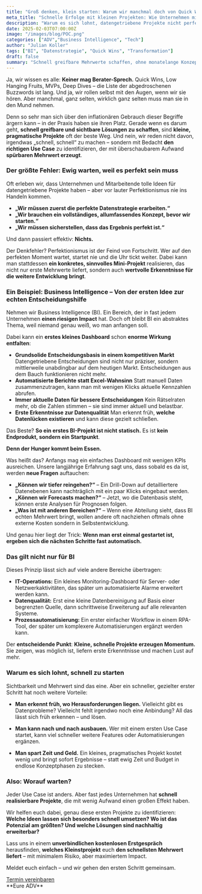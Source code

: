 ```yaml
---
title: "Groß denken, klein starten: Warum wir manchmal doch von Quick Wins reden müssen"
meta_title: "Schnelle Erfolge mit kleinen Projekten: Wie Unternehmen mit minimalem Aufwand maximalen Impact erzielen"
description: "Warum es sich lohnt, datengetriebene Projekte nicht perfekt, sondern pragmatisch anzugehen – und wie sich mit kleinen Use Cases große Wirkung entfalten lässt."
date: 2025-02-03T07:00:00Z
image: "/images/blog/POC.png"
categories: ["ADV","Business Intelligence", "Tech"]
author: "Julian Koller"
tags: ["BI", "Datenstrategie", "Quick Wins", "Transformation"]
draft: false
summary: "Schnell greifbare Mehrwerte schaffen, ohne monatelange Konzeptphasen? Warum kleine, pragmatische Projekte der beste Weg sind, um datengetriebene Transformation zu starten."
---
```


Ja, wir wissen es alle: **Keiner mag Berater-Sprech.**
Quick Wins, Low Hanging Fruits, MVPs, Deep Dives – die Liste der abgedroschenen Buzzwords ist lang. Und ja, wir rollen selbst mit den Augen, wenn wir sie hören. Aber manchmal, ganz selten, wirklich ganz selten muss man sie in den Mund nehmen.

Denn so sehr man sich über den inflationären Gebrauch dieser Begriffe ärgern kann – in der Praxis haben sie ihren Platz. Gerade wenn es darum geht, **schnell greifbare und sichtbare Lösungen zu schaffen**, sind **kleine, pragmatische Projekte** oft der beste Weg. Und nein, wir reden nicht davon, irgendwas „schnell, schnell“ zu machen – sondern mit Bedacht **den richtigen Use Case** zu identifizieren, der mit überschaubarem Aufwand **spürbaren Mehrwert erzeugt**.

### Der größte Fehler: Ewig warten, weil es perfekt sein muss

Oft erleben wir, dass Unternehmen und Mitarbeitende tolle Ideen für datengetriebene Projekte haben – aber vor lauter Perfektionismus nie ins Handeln kommen.

- **„Wir müssen zuerst die perfekte Datenstrategie erarbeiten.“**
- **„Wir brauchen ein vollständiges, allumfassendes Konzept, bevor wir starten.“**
- **„Wir müssen sicherstellen, dass das Ergebnis perfekt ist.“**

Und dann passiert effektiv: **Nichts.**

Der Denkfehler? Perfektionismus ist der Feind von Fortschritt. Wer auf den perfekten Moment wartet, startet nie und die Uhr tickt weiter. Dabei kann man stattdessen **ein konkretes, sinnvolles Mini-Projekt** realisieren, das nicht nur erste Mehrwerte liefert, sondern auch **wertvolle Erkenntnisse für die weitere Entwicklung bringt**.

### Ein Beispiel: Business Intelligence – Von der ersten Idee zur echten Entscheidungshilfe

Nehmen wir Business Intelligence (BI). Ein Bereich, der in fast jedem Unternehmen **einen riesigen Impact** hat. Doch oft bleibt BI ein abstraktes Thema, weil niemand genau weiß, wo man anfangen soll.

Dabei kann ein **erstes kleines Dashboard** schon **enorme Wirkung entfalten**:

- **Grundsolide Entscheidungsbasis in einem kompetitiven Markt**
  Datengetriebene Entscheidungen sind nicht nur präziser, sondern mittlerweile unabdingbar auf dem heutigen Markt. Entscheidungen aus dem Bauch funktionieren nicht mehr.
- **Automatisierte Berichte statt Excel-Wahnsinn**
  Statt manuell Daten zusammenzutragen, kann man mit wenigen Klicks aktuelle Kennzahlen abrufen.
- **Immer aktuelle Daten für bessere Entscheidungen**
  Kein Rätselraten mehr, ob die Zahlen stimmen – sie sind immer aktuell und belastbar.
- **Erste Erkenntnisse zur Datenqualität**
  Man erkennt früh, **welche Datenlücken existieren** und kann diese gezielt schließen.

Das Beste? **So ein erstes BI-Projekt ist nicht statisch.**
Es ist **kein Endprodukt, sondern ein Startpunkt**.

**Denn der Hunger kommt beim Essen.**

Was heißt das? Anfangs mag ein einfaches Dashboard mit wenigen KPIs ausreichen. Unsere langjährige Erfahrung sagt uns, dass sobald es da ist, werden **neue Fragen** auftauchen:

- **„Können wir tiefer reingehen?“** – Ein Drill-Down auf detailliertere Datenebenen kann nachträglich mit ein paar Klicks eingebaut werden.
- **„Können wir Forecasts machen?“** – Jetzt, wo die Datenbasis steht, können erste Analysen für Prognosen folgen.
- **„Was ist mit anderen Bereichen?“** – Wenn eine Abteilung sieht, dass BI echten Mehrwert bringt, wollen andere oft nachziehen oftmals ohne externe Kosten sondern in Selbstentwicklung.

Und genau hier liegt der Trick: **Wenn man erst einmal gestartet ist, ergeben sich die nächsten Schritte fast automatisch.**

### Das gilt nicht nur für BI

Dieses Prinzip lässt sich auf viele andere Bereiche übertragen:

- **IT-Operations:** Ein kleines Monitoring-Dashboard für Server- oder Netzwerkaktivitäten, das später um automatisierte Alarme erweitert werden kann.
- **Datenqualität:** Erst eine kleine Datenbereinigung auf Basis einer begrenzten Quelle, dann schrittweise Erweiterung auf alle relevanten Systeme.
- **Prozessautomatisierung:** Ein erster einfacher Workflow in einem RPA-Tool, der später um komplexere Automatisierungen ergänzt werden kann.

Der **entscheidende Punkt**: **Kleine, schnelle Projekte erzeugen Momentum.**
Sie zeigen, was möglich ist, liefern erste Erkenntnisse und machen Lust auf mehr.

### Warum es sich lohnt, schnell zu starten

Sichtbarkeit und Mehrwert sind das eine. Aber ein schneller, gezielter erster Schritt hat noch weitere Vorteile:

- **Man erkennt früh, wo Herausforderungen liegen.**
   Vielleicht gibt es Datenprobleme? Vielleicht fehlt irgendwo noch eine Anbindung? All das lässt sich früh erkennen – und lösen.

- **Man kann nach und nach ausbauen.**
   Wer mit einem ersten Use Case startet, kann viel schneller weitere Features oder Automatisierungen ergänzen.

- **Man spart Zeit und Geld.**
   Ein kleines, pragmatisches Projekt kostet wenig und bringt sofort Ergebnisse – statt ewig Zeit und Budget in endlose Konzeptphasen zu stecken.

### Also: Worauf warten?

Jeder Use Case ist anders. Aber fast jedes Unternehmen hat **schnell realisierbare Projekte**, die mit wenig Aufwand einen großen Effekt haben.

Wir helfen euch dabei, genau diese ersten Projekte zu identifizieren: **Welche Ideen lassen sich besonders schnell umsetzen? Wo ist das Potenzial am größten? Und welche Lösungen sind nachhaltig erweiterbar?**

Lass uns in einem **unverbindlichen kostenlosen Erstgespräch** herausfinden, **welches Kleinstprojekt** euch **den schnellsten Mehrwert liefert** – mit minimalem Risiko, aber maximiertem Impact.

Meldet euch einfach – und wir gehen den ersten Schritt gemeinsam.
<div class="col-12 flex justify-center">
  <a class="btn btn-adv" href="https://calendly.com/andreas-klostermann-alpinedata/ersttermin">Termin vereinbaren</a>
</div>
**Eure ADV**
